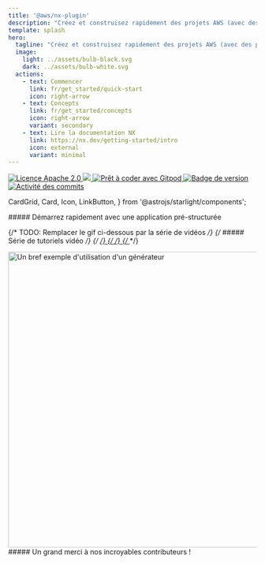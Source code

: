 ```yaml
---
title: '@aws/nx-plugin'
description: "Créez et construisez rapidement des projets AWS (avec des plugins NX)"
template: splash
hero:
  tagline: "Créez et construisez rapidement des projets AWS (avec des plugins NX)"
  image:
    light: ../assets/bulb-black.svg
    dark: ../assets/bulb-white.svg
  actions:
    - text: Commencer
      link: fr/get_started/quick-start
      icon: right-arrow
    - text: Concepts
      link: fr/get_started/concepts
      icon: right-arrow
      variant: secondary
    - text: Lire la documentation NX
      link: https://nx.dev/getting-started/intro
      icon: external
      variant: minimal
---
```




<p class="badges">
  <a href="https://opensource.org/licenses/Apache-2.0">
    <img
      src="https://img.shields.io/badge/License-Apache%202.0-yellowgreen.svg"
      alt="Licence Apache 2.0"
    />
  </a>
  <a href="https://codecov.io/gh/awslabs/nx-plugin-for-aws">
    <img src="https://codecov.io/gh/awslabs/nx-plugin-for-aws/graph/badge.svg?token=X27pgFfxuQ" />
  </a>
  <a href="https://gitpod.io/new/?workspaceClass=g1-large#https://github.com/awslabs/nx-plugin-for-aws">
    <img
      src="https://img.shields.io/badge/Gitpod-ready--to--code-blue?logo=gitpod"
      alt="Prêt à coder avec Gitpod"
    />
  </a>
  <a href="https://github.com/awslabs/nx-plugin-for-aws/actions/workflows/ci.yml">
    <img
      src="https://github.com/awslabs/nx-plugin-for-aws/actions/workflows/ci.yml/badge.svg"
      alt="Badge de version"
    />
  </a>
  <a href="https://github.com/awslabs/nx-plugin-for-aws/commits/main">
    <img
      src="https://img.shields.io/github/commit-activity/w/awslabs/nx-plugin-for-aws"
      alt="Activité des commits"
    />
  </a>
</p>

  CardGrid,
  Card,
  Icon,
  LinkButton,
} from '@astrojs/starlight/components';

<div class='container three-column grid-icons'>
##### Démarrez rapidement avec une application pré-structurée

<CardGrid className="foo">
  <Card title="Ajoutez des composants à votre projet">
    <Icon name="puzzle" size="100px"/>
  </Card>
  <Card title="Partagez du code et collaborez sans effort">
    <Icon name="seti:bicep" size="100px"/>
  </Card>
  <Card title="Personnalisez vos projets à votre guise">
    <Icon name="seti:config" size="100px"/>
  </Card>
</CardGrid>
</div>

<div class='container'>

{/* TODO: Remplacer le gif ci-dessous par la série de vidéos */}
{/* ##### Série de tutoriels vidéo */}
{/* <a href="/videos/course/overview"> */}
{/* <VideoPlayer link="https://www.youtube.com/watch?v=5u0Ds7wzUeI" /> */}
{/* </a> */}

<div style={{ width: '100%' }}>
  <Image
    style={{ margin: 'auto' }}
    src={websiteGeneratorGif}
    alt="Un bref exemple d'utilisation d'un générateur"
    width="800"
    height="600"
  />
</div>

</div>

<div class="container">
  ##### Un grand merci à nos incroyables contributeurs !
  <ContributorList githubRepo="awslabs/nx-plugin-for-aws" />
</div>